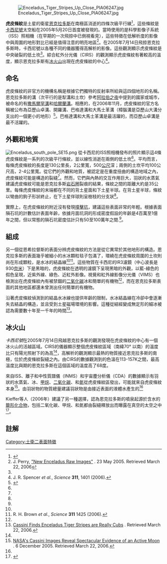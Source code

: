 [[Image:Enceladus_Tiger_Stripes_Up_Close_PIA06247.jpg|thumb]]

'''虎皮條紋'''是土星的衛星[[土衛二|恩克拉多斯]]在南極區消逝的四條次級平行線<ref name=Porco>{{cite journal
  | last = Porco
  | first = C. C.
  | authorlink = Carolyn Porco
  | coauthors = [http://ciclops.org/team/iss_team.php?js=1 et al.]
  | title = Cassini Observes the Active South Pole of Enceladus
  | journal = Science
  | volume = 311
  | issue = 5766
  | pages = 1393–1401
  | publisher = [[American_Association_for_the_Advancement_of_Science|AAAS]]
  | location = 
  | date = 2006-03-10
  | url = http://www.sciencemag.org/cgi/content/abstract/311/5766/1393
  | doi = 10.1126/science.1123013
  | id = 
  | accessdate = 2008-09-13
  | archive-date = 2008-12-08
  | archive-url = https://web.archive.org/web/20081208155916/http://www.sciencemag.org/cgi/content/abstract/311/5766/1393
  | dead-url = no
  }}</ref>，這些條紋是[[卡西尼號|卡西尼號]]太空船在2005年5月20日首度被發現的。當時使用的是科學影像子系統（ISS）照相機（在早期的一次飛掠中已側視看見），這些特徵在低解析度的影像中與周圍的地形對比已經是值得注意的明亮地區<ref name=Perry_May22>J. Perry, [http://volcanopele.blogspot.com/2005/05/new-raw-enceladus-images.html "New Enceladus Raw Images"] {{Wayback|url=http://volcanopele.blogspot.com/2005/05/new-raw-enceladus-images.html |date=20210323205958 }}. 23 May 2005. Retrieved March 22, 2006</ref>。在2005年7月14日飛掠恩克拉多斯時，卡西尼號以各種不同的儀器獲得高解析的影像。這些觀測顯示虎皮條紋是中央破裂的低土坎<ref name=Porco/>。綜合紅外分光儀（CIRS）的觀測顯示虎皮條紋有著較高的溫度，顯示恩克拉多斯有[[冰火山|冰火山]]出現在虎皮條紋的中心<ref name=Spencer>J. R. Spencer ''et al.'', ''Science'' '''311''', 1401 (2006).</ref>。

== 命名 ==
虎皮條紋的非官方的機構名稱是根據它們獨特的反射率所給與這四個地形的名稱。恩克拉多斯的溝（次平行的是犁溝和土坎）參考[[一千零一夜|阿拉伯之夜]]中提到的國家或城市，被命名的有[[撒馬爾罕溝|撒馬爾罕溝]]和[[哈爾蘭溝|哈爾蘭溝]]。相應的，在2006年11月，虎皮條紋的官方名稱被公布為亞歷山卓溝、開羅溝、巴格達溝和大馬士革溝（樟腦溝是亞歷山大溝分支出的一個更小的地形）<ref>{{cite web| last = 
 | first = 
 | authorlink = 
 | coauthors = 
 | title = 
 New Names Approved for Use on Enceladus| work = 
 [http://www.saturntoday.com/ SaturnToday.Com]| publisher = 
 SpaceRef Interactive Inc.| date = 
 2006-11-17| url = 
 http://www.saturntoday.com/news/viewsr.html?pid=22593| format = 
 | doi = 
 | accessdate = 
 2008-09-20| archive-url = 
 https://archive.is/20120913161124/http://www.saturntoday.com/news/viewsr.html?pid=22593| archive-date = 
 2012-09-13| dead-url = 
 yes}}</ref>。巴格達溝和大馬士革溝是最活躍的，而亞歷山卓溝是最不活躍的。

== 外觀和地質 ==
[[Image:Enceladus_south_pole_SE15.png|thumb]]
從卡西尼的ISS照相機發布的照片顯示這4條虎皮條紋是一系列的次級平行條紋，並以線性消逝在兩側的低土坎<ref name=Porco/>。平均而言，每條虎皮條紋的長度是130公里長，2公里寬，500[[公尺|公尺]]深；兩側的土坎平均100公尺高，2-4公里寬。從它們的外觀和地質，被認定是在重度扭曲的構造地域之內，虎皮條紋可能是構造的裂縫<ref name=Porco/>。然而，它們與內熱的交互作用巨大，羽狀的水蒸氣建議虎皮條紋可能是恩克拉多斯[[岩石圈|岩石圈]]裂痕的結果，條紋之間的距離大約是35公里。每條虎皮條紋的末端都在不同的背土星面和下土星半球。在背土星半球，條紋以彎曲的鉤子形狀終止，在下土星伴球則呈樹枝的分支狀<ref name=Porco/>。

實際上，在虎皮條紋的附近沒有發現[[撞擊坑|撞擊坑]]，建議這些表面非常的年輕。根據表面隕石坑的計數估計表面年齡，依據月面坑洞的形成密度假設的年齡是4百萬至1億年之間，但以常態的隕石坑密度估計只有50至100萬年之間.<ref name=Porco/>。

== 組成 ==
另一個從恩希拉督斯的表面分辨虎皮條紋的方法是從它異常於其他地形的構造。恩克拉多斯的表面幾乎被細小的水冰顆粒毯子包滿了，環繞在虎皮條紋周圍的土坎則尚在形成顆粒，是水冰的結晶線<ref name=Porco/><ref name=Brown>R. H. Brown ''et al.'', ''Science'' '''311''' 1425 (2006).</ref>。這些物質在卡西尼的IR3濾鏡（中心波長是930[[奈米|奈米]]）下是黑暗的，虎皮條紋在透明的濾鏡下呈現黑暗的外觀，以藍-綠色的假色呈現，近紫外線、綠色、近紅外影像。視覺和紅外線影像分光儀（VIMS）也檢測出在虎皮條紋內有被禁錮的[[二氧化碳|二氧化碳]]冰和簡單的有機物<ref name=Brown/>，而在恩克拉多斯表面的其他地區都還未曾測出任何簡單的有機物。

沿著虎皮條紋偵測到的結晶水冰線也提供年齡的限制，水冰結晶線在冷卻中會逐漸失去結晶的構造，並且受到土星磁場環境的影響。這種從結經變成無定形的細冰被認為需要數十年至一千年的時間<ref name=JPL598>[http://saturn.jpl.nasa.gov/news/press-release-details.cfm?newsID=598 Cassini Finds Enceladus Tiger Stripes are Really Cubs] {{Wayback|url=http://saturn.jpl.nasa.gov/news/press-release-details.cfm?newsID=598 |date=20081018210307 }}.  Retrieved March 22, 2006.</ref>。

== 冰火山 ==
''卡西尼號''在2005年7月14日飛越恩克拉多斯的觀測發現在虎皮條紋的中心有一個冰火山的活越區域。CIRS的儀器顯示整個虎皮條紋區域（南緯70° 以南）的溫度比只有陽光照射下的為高<ref name=Spencer/>，高解析的觀測顯示最熱的物質接近恩克拉多斯的南極，位於虎皮條紋裂縫之內。由CIRS的數據觀測到的色溫在113-157K之間，最高溫度比與期的恩克拉多斯在這個區域的溫度高了68度。

來自ISS、離子和中性質譜儀（INMS）和宇宙塵分析儀（CDA）的數據顯示有羽狀的水蒸氣、冰、[[甲烷|甲烷]]、[[二氧化碳|二氧化碳]]、和[[氮|氮]]從虎皮條紋區發出，可能就來自虎皮條紋本身<ref name=JPL619>[http://saturn.jpl.nasa.gov/news/press-release-details.cfm?newsID=619 NASA's Cassini Images Reveal Spectacular Evidence of an Active Moon] {{Wayback|url=http://saturn.jpl.nasa.gov/news/press-release-details.cfm?newsID=619 |date=20080429143302 }}. 6 December 2005. Retrieved March 22, 2006.</ref>。由羽狀物的物質總量建議羽狀物是由接近表面的液體水產生的<ref name=Porco/>

Kieffer等人（2006年）建議了另一種選擇，認為恩克拉多斯的噴泉起源於含水的[[籠形化合物|籠形化合物]]，包括二氧化碳、甲烷、和氮都由裂縫釋放出而曝露在真空的太空之中<ref name=Kieffer2006>{{cite journal| first=Susan W.| last=Kieffer| coauthors=Xinli Lu, Craig M. Bethke, John R. Spencer, Stephen Marshak, Alexandra Navrotsky| year=2006| url=http://www.sciencemag.org/cgi/content/abstract/314/5806/1764| title=A Clathrate Reservoir Hypothesis for Enceladus' South Polar Plume| journal=Science| volume=314| issue=5806| pages=1764–1766| doi=10.1126/science.1133519| access-date=2009-05-04| archive-date=2010-08-14| archive-url=https://web.archive.org/web/20100814042654/http://www.sciencemag.org/cgi/content/abstract/314/5806/1764| dead-url=no}}</ref>。

== 註解 ==
<references/>
{{土卫二}}
[[Category:土衛二表面特徵|Category:土衛二表面特徵]]